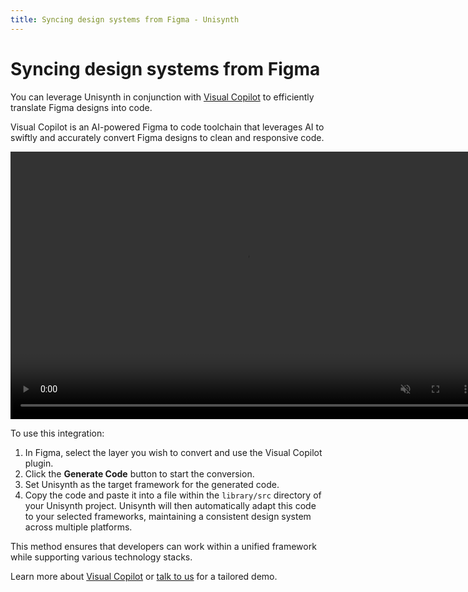 ```yaml
---
title: Syncing design systems from Figma - Unisynth
---
```


# Syncing design systems from Figma

You can leverage Unisynth in conjunction with [Visual Copilot](https://www.khulnasoft.com/m/design-to-code) to efficiently translate Figma designs into code.

Visual Copilot is an AI-powered Figma to code toolchain that leverages AI to swiftly and accurately convert Figma designs to clean and responsive code.

<video
  width="752"
  height="428"
  autoplay
  playsInline
  muted
  loop
  src="https://cdn.khulnasoft.com/o/assets%2FYJIGb4i01jvw0SRdL5Bt%2F65d28d32b11d4577b116d6853dd72ce8%2Fcompressed?apiKey=YJIGb4i01jvw0SRdL5Bt&token=65d28d32b11d4577b116d6853dd72ce8&alt=media&optimized=true"
/>

To use this integration:

1. In Figma, select the layer you wish to convert and use the Visual Copilot plugin.
2. Click the **Generate Code** button to start the conversion.
3. Set Unisynth as the target framework for the generated code.
4. Copy the code and paste it into a file within the `library/src` directory of your Unisynth project. Unisynth will then automatically adapt this code to your selected frameworks, maintaining a consistent design system across multiple platforms.

This method ensures that developers can work within a unified framework while supporting various technology stacks.

Learn more about [Visual Copilot](https://www.khulnasoft.com/c/docs/visual-copilot) or [talk to us](https://www.khulnasoft.com/m/demo?utm_source=khulnasoft-docs-unisynth&utm_campaign=khulnasoft-docs&utm_medium=website) for a tailored demo.
